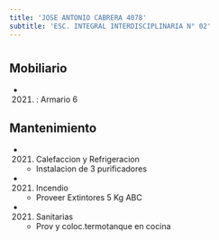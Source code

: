 ```yaml
---
title: 'JOSE ANTONIO CABRERA 4078'
subtitle: 'ESC. INTEGRAL INTERDISCIPLINARIA N° 02'
---
```


#


## Mobiliario

*  (2021) : Armario 6 





## Mantenimiento

*  (2021) Calefaccion y Refrigeracion 
    + Instalacion de 3 purificadores

*  (2021) Incendio 
    + Proveer Extintores 5 Kg ABC

*  (2021) Sanitarias 
    + Prov y coloc.termotanque en cocina



